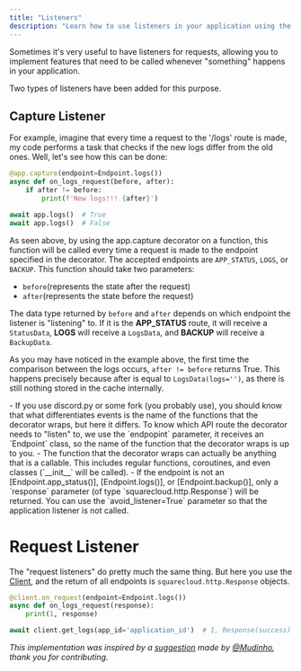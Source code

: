 ```yaml
---
title: "Listeners"
description: "Learn how to use listeners in your application using the squarecloud python sdk."
---
```


[cache]: app_cache
[Client]: ../user_guide/Client

Sometimes it's very useful to have listeners for requests, allowing you to implement features that need to be called whenever "something" happens in your application.

Two types of listeners have been added for this purpose.

## Capture Listener

For example, imagine that every time a request to the '/logs' route is made, my code performs a task that checks if the new logs differ from the old ones. Well, let's see how this can be done:

```python
@app.capture(endpoint=Endpoint.logs())
async def on_logs_request(before, after):
    if after != before:
        print(f'New logs!!! {after}')

await app.logs()  # True
await app.logs()  # False
```

As seen above, by using the app.capture decorator on a function, this function will be called every time a request is made to the endpoint specified in the decorator. The accepted endpoints are `APP_STATUS`, `LOGS`, or `BACKUP`. This function should take two parameters:

- `before`(represents the state after the request)
- `after`(represents the state before the request)

The data type returned by `before` and `after` depends on which endpoint the listener is "listening" to. If it is the **APP_STATUS** route, it will receive a `StatusData`, **LOGS** will receive a `LogsData`, and **BACKUP** will receive a `BackupData`.

As you may have noticed in the example above, the first time the comparison between the logs occurs, `after != before` returns True. This happens precisely because after is equal to `LogsData(logs='')`, as there is still nothing stored in the cache internally.

<Accordion title="Additional information about this decorator">
    - If you use discord.py or some fork (you probably use), you should
    know that what differentiates events is the name
    of the functions that the decorator wraps, but here it differs. To know
    which
    API route the decorator needs to "listen" to, we use the `endpopint` parameter, it
    receives an `Endpoint` class, so the name of the function that the decorator
    wraps is up to you.
    - The function that the decorator wraps can actually be anything that is
    a callable. This includes regular functions, coroutines, and even
    classes (`__init__` will be called).
    - If the endpoint is not an [Endpoint.app_status()], [Endpoint.logs()], or [Endpoint.backup()],
    only a `response` parameter (of type `squarecloud.http.Response`) will
    be returned.
</Accordion>
<Tip>
    You can use the `avoid_listener=True` parameter so that the application listener is not called.
</Tip>

# Request Listener

The "request listeners" do pretty much the same thing. But here you use the [Client], and the return of all endpoints is `squarecloud.http.Response` objects.

```python
@client.on_request(endpoint=Endpoint.logs())
async def on_logs_request(response):
    print(1, response)

await client.get_logs(app_id='application_id')  # 1, Response(success)
```

_This implementation was inspired by a [suggestion](https://github.com/squarecloudofc/wrapper-api-py/pull/1) made by [@Mudinho](https://github.com/zRickz), thank you for contributing._